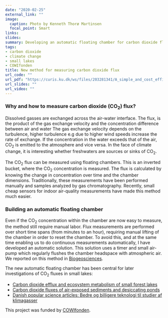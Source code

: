 ```yaml
---
date: "2020-02-25"
external_link: ""
image: 
  caption: Photo by Kenneth Thorø Martinsen
  focal_point: Smart
links:
slides: 
summary: Developing an automatic floating chamber for carbon dioxide flux measurements
tags:
- carbon dioxide
- climate change
- small lakes
- COWIfonden
title: New method for measuring carbon dioxide flux
url_code: ""
url_pdf: "https://curis.ku.dk/ws/files/203281341/A_simple_and_cost_efficient_automated_floating_chamber_for_continuous_measurements_of_carbon_dioxide_gas_flux_on_lakes.pdf"
url_slides: ""
url_video: ""
---
```


### Why and how to measure carbon dioxide (CO~2~) flux?

Dissolved gasses are exchanged across the air-water interface. The flux, is the product of the gas exchange velocity and the concentration difference between air and water The gas exchange velocity depends on the turbulence, higher turbulence e.g due to higher wind speeds increase the rate of exchange. If the concentration in the water exceeds that of the air, CO~2~ is emitted to the atmosphere and vice versa. In the face of climate change, it is interesting whether freshwaters are sources or sinks of CO~2~.  

The CO~2~ flux can be measured using floating chambers. This is an inverted bucket, where the CO~2~ concentration is measured. The flux is calculated by knowing the change in concentration over time and the chamber dimensions. Traditionally, these measurements have been performed manually and samples analyzed by gas chromatography. Recently, small cheap sensors for indoor air-quality measurements have made this method much easier. 

### Building an automatic floating chamber

Even if the CO~2~ concentration within the chamber are now easy to measure, the method still require manual labor. Flux measurements are performed over short time spans (from minutes to an hour), requiring manual lifting of the chamber in order to reset the chamber. To avoid this, and at the same time enabling us to do continuous measurements automatically, I have developed an automatic solution. This solution uses a timer and small air-pump which regularly flushes the chamber headspace with atmospheric air. We reported on this method in  [Biogeosciences](https://www.biogeosciences.net/15/5565/2018/).  

The new automatic floating chamber has been central for later investigations of CO~2~ fluxes in small lakes:  

* [Carbon dioxide efflux and ecosystem metabolism of small forest lakes](https://link.springer.com/article/10.1007/s00027-019-0682-8)  
* [Carbon dioxide fluxes of air-exposed sediments and desiccating ponds](https://link.springer.com/article/10.1007/s10533-019-00579-0)  
* [Danish popular science articles: Bedre og billigere teknologi til studier af klimagasser](http://www.vand-og-jord.dk/vj218.htm)  

This project was funded by [COWIfonden](https://www.cowifonden.com/donations/recent-projects/donations-2017).
